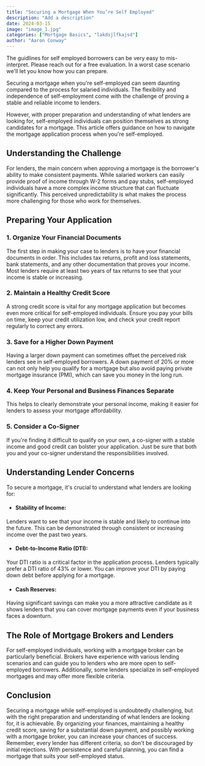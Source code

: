 ```yaml
---
title: "Securing a Mortgage When You’re Self Employed"
description: "Add a description"
date: 2024-03-15
image: "image_1.jpg"
categories: ["Mortgage Basics", "lakdsjlfkajsd"]
author: "Aaron Conway"
---
```



<Note>
The guidlines for self employed borrowers can be very easy to mis-interpret.
Please reach out for a free evaluation. In a worst case scenario we'll let you
know how you can prepare.
</Note>


Securing a mortgage when you're self-employed can seem daunting compared to the process for salaried individuals. The flexibility and independence of self-employment come with the challenge of proving a stable and reliable income to lenders.

However, with proper preparation and understanding of what lenders are looking for, self-employed individuals can position themselves as strong candidates for a mortgage. This article offers guidance on how to navigate the mortgage application process when you're self-employed.

## Understanding the Challenge

For lenders, the main concern when approving a mortgage is the borrower's ability to make consistent payments. While salaried workers can easily provide proof of income through W-2 forms and pay stubs, self-employed individuals have a more complex income structure that can fluctuate significantly. This perceived unpredictability is what makes the process more challenging for those who work for themselves.

## Preparing Your Application

### 1. Organize Your Financial Documents

The first step in making your case to lenders is to have your financial documents in order. This includes tax returns, profit and loss statements, bank statements, and any other documentation that proves your income. Most lenders require at least two years of tax returns to see that your income is stable or increasing.

### 2. Maintain a Healthy Credit Score

A strong credit score is vital for any mortgage application but becomes even more critical for self-employed individuals. Ensure you pay your bills on time, keep your credit utilization low, and check your credit report regularly to correct any errors.

### 3. Save for a Higher Down Payment

Having a larger down payment can sometimes offset the perceived risk lenders see in self-employed borrowers. A down payment of 20% or more can not only help you qualify for a mortgage but also avoid paying private mortgage insurance (PMI), which can save you money in the long run.

### 4. Keep Your Personal and Business Finances Separate

This helps to clearly demonstrate your personal income, making it easier for lenders to assess your mortgage affordability.

### 5. Consider a Co-Signer

If you're finding it difficult to qualify on your own, a co-signer with a stable income and good credit can bolster your application. Just be sure that both you and your co-signer understand the responsibilities involved.

<SimpleCTA title = "Looking for a team that specialize's in Self Employment?"
description = "" buttonText = "Request Evaluation"/>

## Understanding Lender Concerns

To secure a mortgage, it's crucial to understand what lenders are looking for:

- #### Stability of Income:
Lenders want to see that your income is stable and likely to continue into the future. This can be demonstrated through consistent or increasing income over the past two years.

- #### Debt-to-Income Ratio (DTI):

Your DTI ratio is a critical factor in the application process. Lenders typically prefer a DTI ratio of 43% or lower. You can improve your DTI by paying down debt before applying for a mortgage.

- #### Cash Reserves:

Having significant savings can make you a more attractive candidate as it shows lenders that you can cover mortgage payments even if your business faces a downturn.

## The Role of Mortgage Brokers and Lenders

For self-employed individuals, working with a mortgage broker can be particularly beneficial. Brokers have experience with various lending scenarios and can guide you to lenders who are more open to self-employed borrowers. Additionally, some lenders specialize in self-employed mortgages and may offer more flexible criteria.

## Conclusion

Securing a mortgage while self-employed is undoubtedly challenging, but with the right preparation and understanding of what lenders are looking for, it is achievable. By organizing your finances, maintaining a healthy credit score, saving for a substantial down payment, and possibly working with a mortgage broker, you can increase your chances of success. Remember, every lender has different criteria, so don't be discouraged by initial rejections. With persistence and careful planning, you can find a mortgage that suits your self-employed status.


